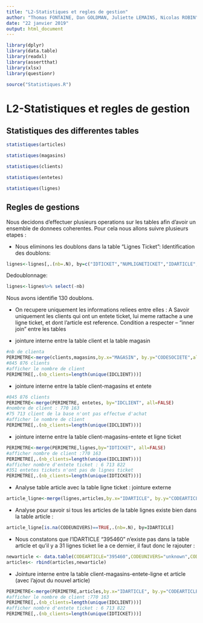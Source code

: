 ```yaml
---
title: "L2-Statistiques et regles de gestion"
author: "Thomas FONTAINE, Dan GOLDMAN, Juliette LEMAINS, Nicolas ROBIN"
date: "22 janvier 2019"
output: html_document
---
```


```r
library(dplyr)
library(data.table)
library(readxl)
library(assertthat)
library(xlsx)
library(questionr)

source("Statistiques.R")
```
# L2-Statistiques et regles de gestion

## Statistiques des differentes tables

```r
statistiques(articles)
```

```r
statistiques(magasins)
```

```r
statistiques(clients)
```

```r
statistiques(entetes)
```

```r
statistiques(lignes)
```

## Regles de gestions

Nous decidons d'effectuer plusieurs operations sur les tables afin d'avoir un ensemble de donnees coherentes. Pour cela nous allons suivre plusieurs etapes :

* Nous eliminons les doublons dans la table "Lignes Ticket":
Identification des doublons:
```r
lignes<-lignes[,.(nb=.N), by=c("IDTICKET","NUMLIGNETICKET","IDARTICLE","QUANTITE", "MONTANTREMISE", "TOTAL", "MARGESORTIE")]
```

Dedoublonnage:
```r
lignes<-lignes%>% select(-nb)
```

Nous avons identifie 130 doublons.


  + On recupere uniquement les informations reliees entre elles : A Savoir uniquement les clients qui ont un entete ticket, lui meme rattache a une ligne ticket, et dont l'article est reference. Condition a respecter --  "inner join" entre les tables 

  + jointure interne entre la table client et la table magasin 

```r
#nb de clienta
PERIMETRE<-merge(clients,magasins,by.x="MAGASIN", by.y="CODESOCIETE",all=FALSE)
#845 876 clients
#afficher le nombre de client
PERIMETRE[,.(nb_clients=length(unique(IDCLIENT)))]
```

  + jointure interne entre la table client-magasins et entete
```r
#845 876 clients
PERIMETRE<-merge(PERIMETRE, entetes, by="IDCLIENT", all=FALSE)
#nombre de client : 770 163
#75 713 client de la base n'ont pas effectue d'achat
#afficher le nombre de client
PERIMETRE[,.(nb_clients=length(unique(IDCLIENT)))]
```

  + jointure interne entre la table client-magasins-entete et ligne ticket
```r
PERIMETRE<-merge(PERIMETRE,lignes,by="IDTICKET", all=FALSE)
#afficher nombre de client :770 163
PERIMETRE[,.(nb_clients=length(unique(IDCLIENT)))]
#afficher nombre d'entete ticket : 6 713 822
#351 entetes tickets n'ont pas de lignes ticket
PERIMETRE[,.(nb_clients=length(unique(IDTICKET)))]
```

* Analyse table article avec la table ligne ticket : jointure externe
```r
article_ligne<-merge(lignes,articles,by.x="IDARTICLE", by.y="CODEARTICLE",all.x=TRUE)
```
  + Analyse pour savoir si tous les articles de la table lignes existe bien dans la table article :
```r
article_ligne[is.na(CODEUNIVERS)==TRUE,.(nb=.N), by=IDARTICLE]
```
  + Nous constatons que l'IDARTICLE "395460" n'existe pas dans la table article et qu'il y a 31 lignes ticket lie a ce dernier, il faut donc le rajouter :
```r
newarticle <- data.table(CODEARTICLE="395460",CODEUNIVERS="unknown",CODEFAMILLE="unknown", CODESOUSFAMILLE="unknown")
articles<- rbind(articles,newarticle)
```
  + Jointure interne entre la table client-magasins-entete-ligne et article (avec l'ajout du nouvel article)
```r
PERIMETRE<-merge(PERIMETRE,articles,by.x="IDARTICLE", by.y="CODEARTICLE", all=FALSE)
#afficher le nombre de client :770 163
PERIMETRE[,.(nb_clients=length(unique(IDCLIENT)))]
#afficher nombre d'entete ticket : 6 713 822
PERIMETRE[,.(nb_clients=length(unique(IDTICKET)))]
```